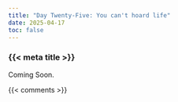 ```yaml
---
title: "Day Twenty-Five: You can't hoard life"
date: 2025-04-17
toc: false
---
```


### {{< meta title >}}

Coming Soon.

{{< comments >}}

